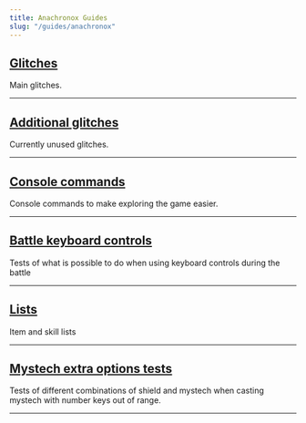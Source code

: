 ```yaml
---
title: Anachronox Guides
slug: "/guides/anachronox"
---
```


## [Glitches](/guides/anachronox/glitches "Glitches")
Main glitches.

- - -

## [Additional glitches](/guides/anachronox/glitches-add "Additional glitches")
Currently unused glitches.

- - -

## [Console commands](/guides/anachronox/console-commands "Console commands")
Console commands to make exploring the game easier.

- - -

## [Battle keyboard controls](/guides/anachronox/battle-keyboard-controls "Battle keyboard controls")
Tests of what is possible to do when using keyboard controls during the battle

- - -

## [Lists](/guides/anachronox/lists "Lists")
Item and skill lists

- - -

## [Mystech extra options tests](/guides/anachronox/mystech-extra-options-tests "Mystech extra options tests")
Tests of different combinations of shield and mystech when casting mystech with number keys out of range.

- - -
